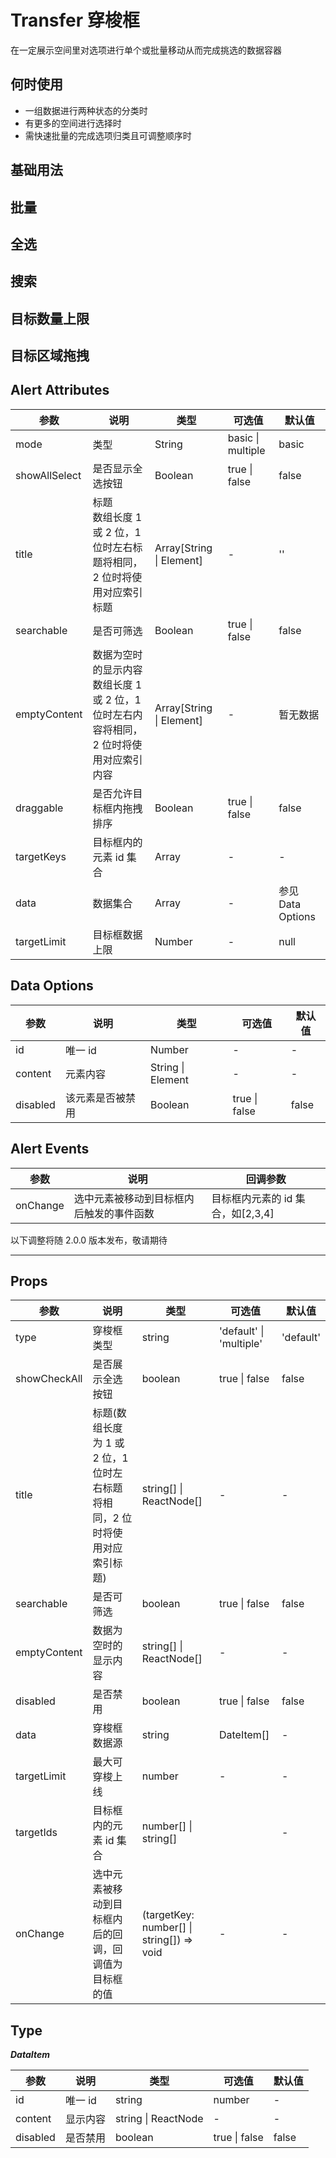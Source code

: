 # Transfer 穿梭框

在一定展示空间里对选项进行单个或批量移动从而完成挑选的数据容器

## 何时使用

- 一组数据进行两种状态的分类时
- 有更多的空间进行选择时
- 需快速批量的完成选项归类且可调整顺序时

## 基础用法


<DemoBase />

## 批量


<DemoBatch />

## 全选


<DemoCheck />

## 搜索


<DemoSearch />

## 目标数量上限


<DemoCount />

## 目标区域拖拽


<DemoArea />

## Alert Attributes

| 参数          | 说明                                                                                          | 类型                     | 可选值            | 默认值            |
| ------------- | --------------------------------------------------------------------------------------------- | ------------------------ | ----------------- | ----------------- |
| mode          | 类型                                                                                          | String                   | basic \| multiple | basic             |
| showAllSelect | 是否显示全选按钮                                                                              | Boolean                  | true \| false     | false             |
| title         | 标题 <br/> 数组长度 1 或 2 位，1 位时左右标题将相同，2 位时将使用对应索引标题                 | Array[String \| Element] | -                 | ''                |
| searchable    | 是否可筛选                                                                                    | Boolean                  | true \| false     | false             |
| emptyContent  | 数据为空时的显示内容 <br/> 数组长度 1 或 2 位，1 位时左右内容将相同，2 位时将使用对应索引内容 | Array[String \| Element] | -                 | 暂无数据          |
| draggable     | 是否允许目标框内拖拽排序                                                                      | Boolean                  | true \| false     | false             |
| targetKeys    | 目标框内的元素 id 集合                                                                        | Array                    | -                 | -                 |
| data          | 数据集合                                                                                      | Array                    | -                 | 参见 Data Options |
| targetLimit   | 目标框数据上限                                                                                | Number                   | -                 | null              |

## Data Options

| 参数     | 说明             | 类型              | 可选值        | 默认值 |
| -------- | ---------------- | ----------------- | ------------- | ------ |
| id       | 唯一 id          | Number            | -             | -      |
| content  | 元素内容         | String \| Element | -             | -      |
| disabled | 该元素是否被禁用 | Boolean           | true \| false | false  |

## Alert Events

| 参数     | 说明                                     | 回调参数                          |
| -------- | ---------------------------------------- | --------------------------------- |
| onChange | 选中元素被移动到目标框内后触发的事件函数 | 目标框内元素的 id 集合，如[2,3,4] |

<div style={{ position: 'relative' }}>
  <span
    style={{
      position: 'absolute',
      background: '#fff',
      left: '50%',
      transform: ' translate(-50%,-50%)',
      fontSize: '18px',
      padding: 5,
      color: '#f63'
    }}
  >
    以下调整将随 2.0.0 版本发布，敬请期待
  </span>
  <hr style={{ marginTop: 50, marginBottom: 20, border: '0.5px dashed #c8c8c8' }} />
</div>

## Props

| 参数         | 说明                                                                       | 类型                                      | 可选值                  | 默认值    |
| ------------ | -------------------------------------------------------------------------- | ----------------------------------------- | ----------------------- | --------- |
| type         | 穿梭框类型                                                                 | string                                    | 'default' \| 'multiple' | 'default' |
| showCheckAll | 是否展示全选按钮                                                           | boolean                                   | true \| false           | false     |
| title        | 标题(数组长度为 1 或 2 位，1 位时左右标题将相同，2 位时将使用对应索引标题) | string[] \| ReactNode[]                   | -                       | -         |
| searchable   | 是否可筛选                                                                 | boolean                                   | true \| false           | false     |
| emptyContent | 数据为空时的显示内容                                                       | string[] \| ReactNode[]                   | -                       | -         |
| disabled     | 是否禁用                                                                   | boolean                                   | true \| false           | false     |
| data         | 穿梭框数据源                                                               | string                                    | DateItem[]              | -         |
| targetLimit  | 最大可穿梭上线                                                             | number                                    | -                       | -         |
| targetIds    | 目标框内的元素 id 集合                                                     | number[] \| string[]                      |                         | -         |
| onChange     | 选中元素被移动到目标框内后的回调，回调值为目标框的值                       | (targetKey: number[] \| string[]) => void | -                       | -         |

## Type

**_DataItem_**

| 参数     | 说明     | 类型                | 可选值        | 默认值 |
| -------- | -------- | ------------------- | ------------- | ------ |
| id       | 唯一 id  | string              | number        | -      |
| content  | 显示内容 | string \| ReactNode | -             | -      |
| disabled | 是否禁用 | boolean             | true \| false | false  |
